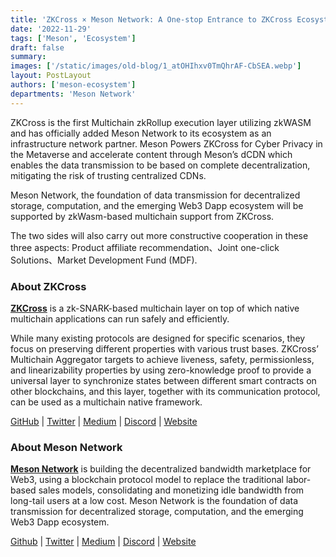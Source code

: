 ```yaml
---
title: 'ZKCross × Meson Network: A One-stop Entrance to ZKCross Ecosystem'
date: '2022-11-29'
tags: ['Meson', 'Ecosystem']
draft: false
summary:
images: ['/static/images/old-blog/1_atOHIhxv0TmQhrAF-CbSEA.webp']
layout: PostLayout
authors: ['meson-ecosystem']
departments: 'Meson Network'
---
```


ZKCross is the first Multichain zkRollup execution layer utilizing zkWASM and has officially added Meson Network to its ecosystem as an infrastructure network partner. Meson Powers ZKCross for Cyber Privacy in the Metaverse and accelerate content through Meson’s dCDN which enables the data transmission to be based on complete decentralization, mitigating the risk of trusting centralized CDNs.

Meson Network, the foundation of data transmission for decentralized storage, computation, and the emerging Web3 Dapp ecosystem will be supported by zkWasm-based multichain support from ZKCross.

The two sides will also carry out more constructive cooperation in these three aspects: Product affiliate recommendation、Joint one-click Solutions、Market Development Fund (MDF).

### **About ZKCross**

**[ZKCross](https://www.zkcross.org/)** is a zk-SNARK-based multichain layer on top of which native multichain applications can run safely and efficiently.

While many existing protocols are designed for specific scenarios, they focus on preserving different properties with various trust bases. ZKCross’ Multichain Aggregator targets to achieve liveness, safety, permissionless, and linearizability properties by using zero-knowledge proof to provide a universal layer to synchronize states between different smart contracts on other blockchains, and this layer, together with its communication protocol, can be used as a multichain native framework.

[GitHub](https://github.com/zkcrossteam) | [Twitter](https://twitter.com/thezkcross) | [Medium](https://blog.zkcross.org/) | [Discord](https://discord.com/invite/j6eyHkhYKT) | [Website](https://www.zkcross.org/)

### **About Meson Network**

**[Meson Network](https://meson.network/)** is building the decentralized bandwidth marketplace for Web3, using a blockchain protocol model to replace the traditional labor-based sales models, consolidating and monetizing idle bandwidth from long-tail users at a low cost. Meson Network is the foundation of data transmission for decentralized storage, computation, and the emerging Web3 Dapp ecosystem.

[Github](https://github.com/daqnext) | [Twitter](https://twitter.com/NetworkMeson) | [Medium](https://medium.com/meson-network) | [Discord](https://discord.com/invite/z6YfSHDkmS) | [Website](https://meson.network/)

